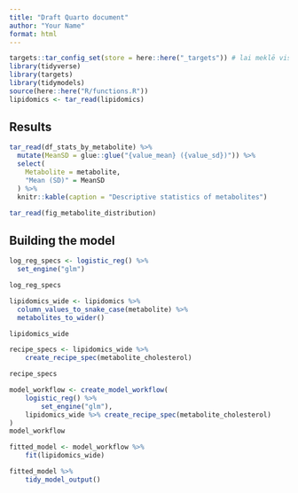 ```yaml
---
title: "Draft Quarto document"
author: "Your Name"
format: html
---
```


```r
targets::tar_config_set(store = here::here("_targets")) # lai meklē visu target folderī
library(tidyverse)
library(targets)
library(tidymodels)
source(here::here("R/functions.R"))
lipidomics <- tar_read(lipidomics)
```

## Results

```r
tar_read(df_stats_by_metabolite) %>%
  mutate(MeanSD = glue::glue("{value_mean} ({value_sd})")) %>%
  select(
    Metabolite = metabolite,
    "Mean (SD)" = MeanSD
  ) %>%
  knitr::kable(caption = "Descriptive statistics of metabolites")
```

```r
tar_read(fig_metabolite_distribution)
```

## Building the model

```r
log_reg_specs <- logistic_reg() %>%
  set_engine("glm")

log_reg_specs
```

```r
lipidomics_wide <- lipidomics %>%
  column_values_to_snake_case(metabolite) %>%
  metabolites_to_wider()

lipidomics_wide
```

```r
recipe_specs <- lipidomics_wide %>% 
    create_recipe_spec(metabolite_cholesterol)

recipe_specs
```

```r
model_workflow <- create_model_workflow(
    logistic_reg() %>% 
        set_engine("glm"),
    lipidomics_wide %>% create_recipe_spec(metabolite_cholesterol)
)
model_workflow
```

```r
fitted_model <- model_workflow %>% 
    fit(lipidomics_wide)

```

```r
fitted_model %>%
    tidy_model_output()

```
